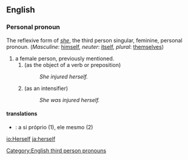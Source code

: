 ==English==

{{rank|passed|true|friend|291|herself|year|dear|high}}

===Personal pronoun===
[[Category:English third person pronouns]]
The reflexive form of ''[[she]]'', the third person singular, feminine, personal pronoun. (''Masculine'': [[himself]], ''neuter'': [[itself]], ''plural'': [[themselves]])

#a female person, previously mentioned.
##(as the object of a verb or preposition)
##:''She injured herself.''
##(as an intensifier)
##:''She was injured herself.''

====translations====

*{{pt}}: a si próprio (1), ele mesmo (2)

[[io:Herself]]
[[ja:herself]]